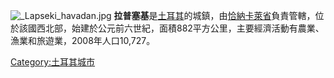 [[Image:_Lapseki_havadan.jpg|thumb]]	
'''拉普塞基'''是[[土耳其|土耳其]]的城鎮，由[[恰納卡萊省|恰納卡萊省]]負責管轄，位於該國西北部，始建於公元前六世紀，面積882平方公里，主要經濟活動有農業、漁業和旅遊業，2008年人口10,727。

{{Turkey-geo-stub}}
[[Category:土耳其城市|Category:土耳其城市]]